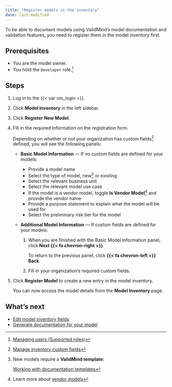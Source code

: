 ```yaml
---
title: "Register models in the inventory"
date: last-modified
---
```


To be able to document models using ValidMind's model documentation and validation features, you need to register them in the model inventory first.

## Prerequisites

- You are the model owner.
- You hold the `Developer` role.[^1] 

## Steps

1. Log in to the {{< var vm_login >}}.

2. Click **Model Inventory** in the left sidebar. 
<!--- **Need screenshot** --->
   
3. Click **Register New Model**.
   
4. Fill in the required information on the registration form. 

   Depending on whether or not your organization has custom fields[^2] defined, you will see the following panels:

   - **Basic Model Information** — If no custom fields are defined for your models: 

      - Provide a model name
      - Select the type of model, new[^3] or existing
      - Select the relevant business unit
      - Select the relevant model use case
      - If the model is a vendor model, toggle **Is Vendor Model**[^4] and provide the vendor name
      - Provide a purpose statement to explain what the model will be used for
      - Select the preliminary risk tier for the model

   - **Additional Model Information** — If custom fields are defined for your models:

      1. When you are finished with the Basic Model Information panel, click **Next {{< fa chevron-right >}}**.

         To return to the previous panel, click **{{< fa chevron-left >}} Back**.
      2. Fill in your organization's required custom fields.

5. Click **Register Model** to create a new entry in the model inventory.

   You can now access the model details from the **Model Inventory** page.

## What's next

* [Edit model inventory fields](edit-model-inventory-fields.qmd)
* [Generate documentation for your model](/get-started/platform/generate-documentation-for-your-model.qmd)


<!-- FOOTNOTES -->

[^1]: [Managing users (Supported roles)](/guide/configuration/managing-users.qmd#supported-roles)

[^2]: [Manage inventory custom fields](/guide/model-inventory/manage-inventory-custom-fields.qmd)

[^3]: New models require a **ValidMind template:** 

      [Working with documentation templates](/guide/model-documentation/working-with-documentation-templates.qmd)

[^4]: Learn more about [vendor models](/about/glossary/glossary.qmd#vendor-model)
